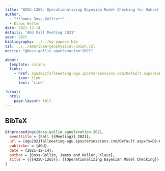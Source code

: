 ```yaml
---
title: "H25U-1265: Operationalizing Bayesian Model Checking for Robust Decision Making: Insights From House Elevation"
author:
  - "**James Doss-Gollin**"
  - Klaus Keller
date: 2021-12-14
details: "AGU Fall Meeting 2021"
year: 2021
bibliography: ../../my-papers.bib
csl: ../../american-geophysical-union.csl
nocite: "@doss-gollin_aguelevation:2021"

about:
  template: solana
  links:
    - href: agu2021fallmeeting-agu.ipostersessions.com/Default.aspx?s=D2-0D-CF-34-C4-B0-81-F3-7F-89-98-D7-10-3D-BB-01
      icon: link
      text: 'Link'

format:
  html:
    page-layout: full
---
```


## BibTeX

```bibtex
@inproceedings{doss-gollin_aguelevation:2021,
  eventtitle = {Fall {{Meeting}} 2021},
  url = {agu2021fallmeeting-agu.ipostersessions.com/Default.aspx?s=D2-0D-CF-34-C4-B0-81-F3-7F-89-98-D7-10-3D-BB-01},
  publisher = {AGU},
  date = {2021-12-14},
  author = {Doss-Gollin, James and Keller, Klaus},
  title = {{{H25U-1265}}: {{Operationalizing Bayesian Model Checking}} for {{Robust Decision Making}}: {{Insights}} from {{House Elevation}}},
}
```